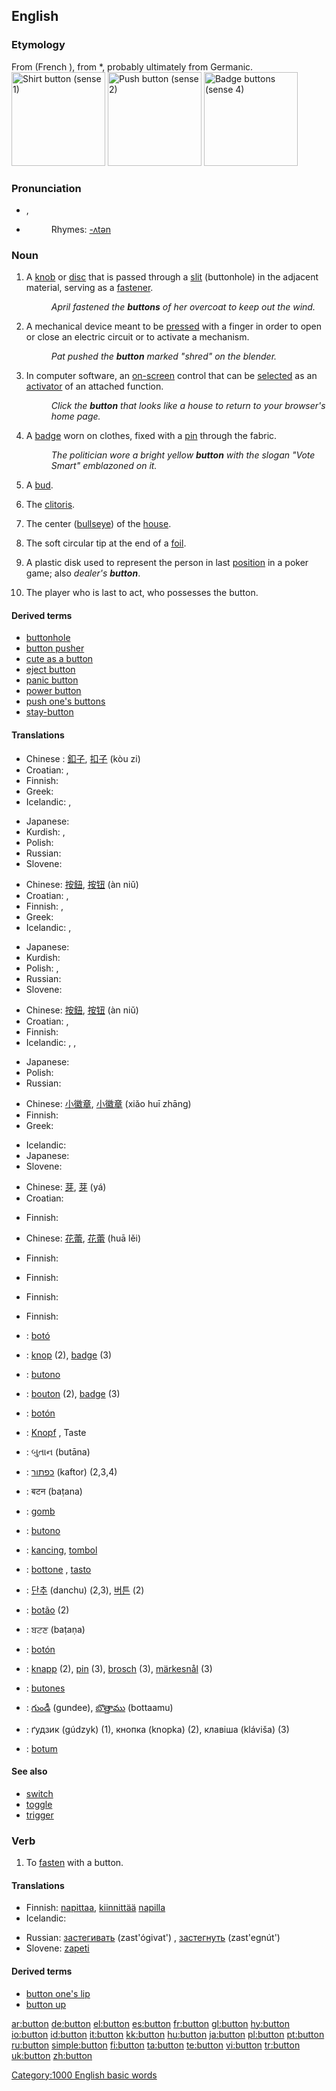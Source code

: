 ==English==
{{wikipedia}}
===Etymology===
From {{OF.}} {{term|boton}} (French {{term|bouton}}), from {{LL.}} *{{term||bottōnem}}, probably ultimately from Germanic.
[[Image:Shirt_button.jpg|thumb|right|150px|Shirt button (sense 1)]]
[[Image:Enter_button.jpg|thumb|right|150px|Push button (sense 2)]]
[[Image:Buttons_5a.jpg|thumb|right|150px|Badge buttons (sense 4)]]

===Pronunciation===
*{{IPA|/'bʌtən/}}, {{SAMPA|/"bVt.@n/}}
*{{audio|en-us-button.ogg|Audio (US)}}
*:Rhymes: [[Rhymes:English:-ʌtən|-ʌtən]]

===Noun===
{{en-noun}}

# A [[knob]] or [[disc]] that is passed through a [[slit]] (buttonhole) in the adjacent material, serving as a [[fastener]].
#:''April fastened the '''buttons''' of her overcoat to keep out the wind.''
# A mechanical device meant to be [[press]]ed with a finger in order to open or close an electric circuit or to activate a mechanism.
#:''Pat pushed the '''button''' marked "shred" on the blender.''
# {{computing}} In computer software, an [[on-screen]] control that can be [[select]]ed as an [[activator]] of an attached function.
#:''Click the '''button''' that looks like a house to return to your browser's home page.''
# {{US}} A [[badge]] worn on clothes, fixed with a [[pin]] through the fabric.
#:''The politician wore a bright yellow '''button''' with the slogan "Vote Smart" emblazoned on it.''
# {{botany}} A [[bud]].
# {{slang}} The [[clitoris]].
# {{curling}} The center ([[bullseye]]) of the [[house]].
# {{fencing}} The soft circular tip at the end of a [[foil]].
# {{poker}} A plastic disk used to represent the person in last [[position]] in a poker game; also ''dealer's '''button'''''.
# {{poker}} The player who is last to act, who possesses the button.

====Derived terms====
*[[buttonhole]]
*[[button pusher]]
*[[cute as a button]]
*[[eject button]]
*[[panic button]]
*[[power button]]
*[[push one's buttons]]
*[[stay-button]]

====Translations====
{{trans-top|knob or small disc serving as a fastener}}
* Chinese : [[釦子]], [[扣子]] (kòu zi)
* Croatian: {{t-|hr|gumb|m}}, {{t-|hr|dugme|n}}
* Finnish: {{t-|fi|nappi}}
* Greek: {{t|el|κουμπί|n|tr=koumpí|sc=Grek}}
* Icelandic: {{t+|is|tala|f}}, {{t-|is|hnappur|m}}
{{trans-mid}}
* Japanese: {{t-|ja|ボタン|tr=botan|sc=Jpan}}
* Kurdish: {{KUchar|[[دوگمه‌]]}}, {{KUchar|[[قۆپچه‌]]}}
* Polish: {{t|pl|guzik|m}}
* Russian: {{t+|ru|пуговица|f|tr=púgovica|sc=Cyrl}}
* Slovene: {{t+|sl|gumb|m}}
{{trans-bottom}}

{{trans-top|a mechanical device meant to be pressed with a finger}}
* Chinese: [[按鈕]], [[按钮]] (àn niǔ)
* Croatian: {{t-|hr|gumb|m}}, {{t-|hr|dugme|n}}
* Finnish: {{t-|fi|painike}}, {{t-|fi|painonappi}}
* Greek: {{t|el|κουμπί|n|tr=koumpí|sc=Grek}}
* Icelandic: {{t-|is|takki|n}}, {{t-|is|hnappur|m}}
{{trans-mid}}
* Japanese: {{t-|ja|ボタン|tr=botan|sc=Jpan}}
* Kurdish: {{KUchar|[[دوگمه‌]]}}
* Polish: {{t|pl|guzik|m}}, {{t|pl|przycisk|m}}
* Russian: {{t+|ru|кнопка|f|tr=knópka|sc=Cyrl}}
* Slovene: {{t+|sl|gumb|m}}
{{trans-bottom}}

{{trans-top|in computer software, an on-screen control that can be selected}}
* Chinese: [[按鈕]], [[按钮]] (àn niǔ)
* Croatian: {{t-|hr|gumb|m}}, {{t-|hr|dugme|n}}
* Finnish: {{t-|fi|painike}}
* Icelandic: {{t-|is|valhnappur|m}}, {{t-|is|hnappur|m}}, {{t-|is|takki|m}}
{{trans-mid}}
* Japanese: {{t-|ja|ボタン|tr=botan|sc=Jpan}}
* Polish: {{t|pl|przycisk|m}}
* Russian: {{t+|ru|кнопка|f|tr=knópka|sc=Cyrl}}
{{trans-bottom}}

{{trans-top|a badge worn on clothes}}
* Chinese: [[小徽章]], [[小徽章]] (xiǎo huī zhāng)
* Finnish: {{t-|fi|rintanappi}}
* Greek: {{t|el|σήμα|n|tr=síma|sc=Grek}}
{{trans-mid}}
* Icelandic: {{t-|is|barmmerki|n}}
* Japanese: {{t-|ja|ボタン|tr=botan|sc=Jpan}}
* Slovene: {{t-|sl|značka|f}}
{{trans-bottom}}

{{trans-top|botany: a bud}}
* Chinese: [[芽]], [[芽]] (yá)
* Croatian: {{t-|hr|pupoljak|m}}
{{trans-mid}}
* Finnish: {{t-|fi|nuppu}}
{{trans-bottom}}

{{trans-top|slang: clitoris}}
<!-- Only slang expressions related to "button here", please! Other terms for clitoris go to the appropriate entry directly -->
* Chinese: [[花蕾]], [[花蕾]] (huā lěi)
{{trans-mid}}
* Finnish: {{t-|fi|nappula}}
{{trans-bottom}}

{{trans-top|curling: bullseye}}
* Finnish: {{t+|fi|nänni}}
{{trans-mid}}
{{trans-bottom}}

{{trans-top|fencing: a soft tip of the foil}}
* Finnish: {{t-|fi|kärkihylsy}}
{{trans-mid}}
{{trans-bottom}}

{{trans-top|poker: dealer's button}}
* Finnish: {{t-|fi|nappi}}
{{trans-mid}}
{{trans-bottom}}

{{checktrans-top}}
<!--added {{ttbc}}s here.-->
*{{ttbc|Catalan}}: [[botó]]
*{{ttbc|Dutch}}: [[knop]] {{m}} (2), [[badge]] {{f}} (3)
*{{ttbc|Esperanto}}: [[butono]]
*{{ttbc|French}}: [[bouton]] {{m}} (2), [[badge]] {{m}} (3)
*{{ttbc|Galician}}: [[botón]]
*{{ttbc|German}}: [[Knopf]] {{m}}, Taste
*{{ttbc|Gujarati}}: બુતાન (butāna)
*{{ttbc|Hebrew}}: [[כפתור]] (kaftor) {{m}} (2,3,4)
*{{ttbc|Hindi}}: बटन (baṭana)
*{{ttbc|Hungarian}}: [[gomb]]
*{{ttbc|Ido}}: [[butono]]
*{{ttbc|Indonesian}}: [[kancing]], [[tombol]]
*{{ttbc|Italian}}: [[bottone]] {{m}}, [[tasto]] {{m}}
*{{ttbc|Korean}}: [[단추]] (danchu) (2,3), [[버튼]] (2)
*{{ttbc|Portuguese}}: [[botão]] {{m}} (2)
*{{ttbc|Punjabi}}: ਬਟਣ (baṭaṇa)
*{{ttbc|Spanish}}: [[botón]]
*{{ttbc|Swedish}}: [[knapp]] (2), [[pin]] (3), [[brosch]] (3), [[märkesnål]] (3)
*{{ttbc|Tagalog}}: [[butones]]
*{{ttbc|Telugu}}: [[గుండీ]] (gundee), [[బొత్తాము]] (bottaamu)
*{{ttbc|Ukrainian}}: ґудзик (gúdzyk) {{m}} (1), кнопка (knopka) {{f}} (2), клавіша (kláviša) {{f}} (3)
*{{ttbc|Welsh}}: [[botum]]
{{trans-bottom}}

====See also====
*[[switch]]
*[[toggle]]
*[[trigger]]

===Verb===
{{en-verb}}

# {{transitive}} To [[fasten]] with a button.

====Translations====
{{trans-top|to fasten with a button}}
* Finnish: [[napittaa]], [[kiinnittää]] [[nappi|napilla]] 
* Icelandic: {{t-|is|hneppa}}
{{trans-mid}}
* Russian: [[застегивать]] (zast'ógivat') {{impf}}, [[застегнуть]] (zast'egnút') {{pf}}
* Slovene: [[zapeti]]
{{trans-bottom}}

====Derived terms====
*[[button one's lip]]
*[[button up]]

[[Category:1000 English basic words]]

[[ar:button]]
[[de:button]]
[[el:button]]
[[es:button]]
[[fr:button]]
[[gl:button]]
[[hy:button]]
[[io:button]]
[[id:button]]
[[it:button]]
[[kk:button]]
[[hu:button]]
[[ja:button]]
[[pl:button]]
[[pt:button]]
[[ru:button]]
[[simple:button]]
[[fi:button]]
[[ta:button]]
[[te:button]]
[[vi:button]]
[[tr:button]]
[[uk:button]]
[[zh:button]]